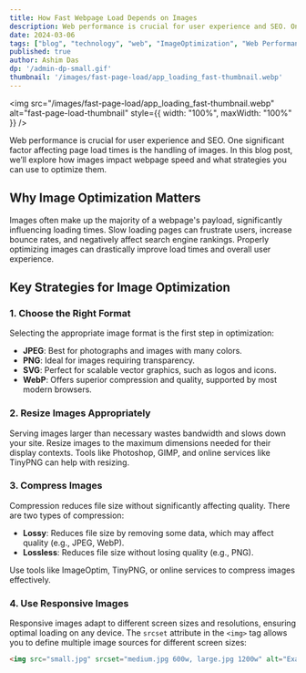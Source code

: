 ```yaml
---
title: How Fast Webpage Load Depends on Images
description: Web performance is crucial for user experience and SEO. One significant factor affecting page load times is the handling of images. In this blog post, we’ll explore how images impact webpage speed and what strategies you can use to optimize them.
date: 2024-03-06
tags: ["blog", "technology", "web", "ImageOptimization", "Web Performance", "SEO", "LazyLoading"]
published: true
author: Ashim Das 
dp: '/admin-dp-small.gif'
thumbnail: '/images/fast-page-load/app_loading_fast-thumbnail.webp'
---
```


<img src="/images/fast-page-load/app_loading_fast-thumbnail.webp" alt="fast-page-load-thumbnail" style={{ width: "100%", maxWidth: "100%" }} />


Web performance is crucial for user experience and SEO. One significant factor affecting page load times is the handling of images. In this blog post, we’ll explore how images impact webpage speed and what strategies you can use to optimize them.

## Why Image Optimization Matters

Images often make up the majority of a webpage's payload, significantly influencing loading times. Slow loading pages can frustrate users, increase bounce rates, and negatively affect search engine rankings. Properly optimizing images can drastically improve load times and overall user experience.

## Key Strategies for Image Optimization

### 1. **Choose the Right Format**

Selecting the appropriate image format is the first step in optimization:

- **JPEG**: Best for photographs and images with many colors.
- **PNG**: Ideal for images requiring transparency.
- **SVG**: Perfect for scalable vector graphics, such as logos and icons.
- **WebP**: Offers superior compression and quality, supported by most modern browsers.

### 2. **Resize Images Appropriately**

Serving images larger than necessary wastes bandwidth and slows down your site. Resize images to the maximum dimensions needed for their display contexts. Tools like Photoshop, GIMP, and online services like TinyPNG can help with resizing.

### 3. **Compress Images**

Compression reduces file size without significantly affecting quality. There are two types of compression:

- **Lossy**: Reduces file size by removing some data, which may affect quality (e.g., JPEG, WebP).
- **Lossless**: Reduces file size without losing quality (e.g., PNG).

Use tools like ImageOptim, TinyPNG, or online services to compress images effectively.

### 4. **Use Responsive Images**

Responsive images adapt to different screen sizes and resolutions, ensuring optimal loading on any device. The `srcset` attribute in the `<img>` tag allows you to define multiple image sources for different screen sizes:

```html
<img src="small.jpg" srcset="medium.jpg 600w, large.jpg 1200w" alt="Example Image">
